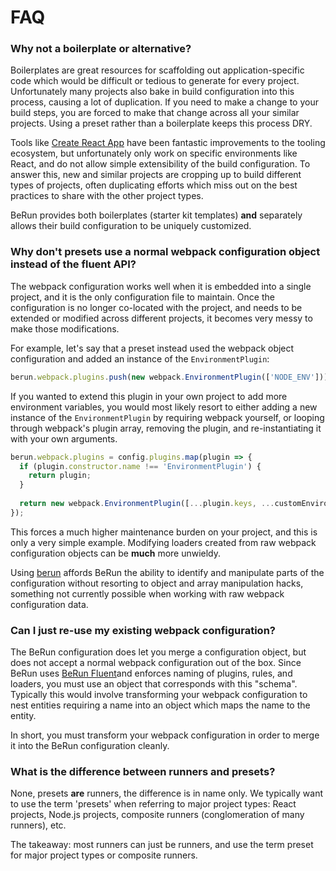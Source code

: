 # FAQ

### Why not a boilerplate or alternative?

Boilerplates are great resources for scaffolding out application-specific code which
would be difficult or tedious to generate for every project. Unfortunately many projects
also bake in build configuration into this process, causing a lot of duplication. If you
need to make a change to your build steps, you are forced to make that change across all
your similar projects. Using a preset rather than a boilerplate keeps this process DRY.

Tools like [Create React App](https://github.com/facebook/create-react-app) have
been fantastic improvements to the tooling ecosystem, but unfortunately only work on specific
environments like React, and do not allow simple extensibility of the build configuration. To
answer this, new and similar projects are cropping up to build different types of projects,
often duplicating efforts which miss out on the best practices to share with the other project
types.

BeRun provides both boilerplates (starter kit templates) **and** separately allows their build configuration
to be uniquely customized. 

### Why don't presets use a normal webpack configuration object instead of the fluent API?

The webpack configuration works well when it is embedded into a single project, and it is the only configuration
file to maintain. Once the configuration is no longer co-located with the project, and needs to be extended or
modified across different projects, it becomes very messy to make those modifications.

For example, let's say that a preset instead used the webpack object configuration and added an instance of the
`EnvironmentPlugin`:

```js
berun.webpack.plugins.push(new webpack.EnvironmentPlugin(['NODE_ENV']));
```

If you wanted to extend this plugin in your own project to add more environment variables, you would most likely
resort to either adding a new instance of the `EnvironmentPlugin` by requiring webpack yourself, or looping through
webpack's plugin array, removing the plugin, and re-instantiating it with your own arguments.

```js
berun.webpack.plugins = config.plugins.map(plugin => {
  if (plugin.constructor.name !== 'EnvironmentPlugin') {
    return plugin;
  }
  
  return new webpack.EnvironmentPlugin([...plugin.keys, ...customEnvironmentVariables]);
});
```

This forces a much higher maintenance burden on your project, and this is only a very simple example. Modifying
loaders created from raw webpack configuration objects can be **much** more unwieldy.

Using [berun](https://github.com/bestyled/berun) affords BeRun the ability to identify and
manipulate parts of the configuration without resorting to object and array manipulation hacks, something not currently
possible when working with raw webpack configuration data.

### Can I just re-use my existing webpack configuration?

The BeRun configuration does let you merge a configuration object, but does not accept a normal webpack configuration
out of the box. Since BeRun uses [BeRun Fluent](https://github.com/bestyled/berun/master/packages/fluent)and enforces naming of plugins, rules, and loaders, you must use an
object that corresponds with this "schema". Typically this would involve transforming your webpack configuration to nest
entities requiring a name into an object which maps the name to the entity.

In short, you must transform your webpack configuration in order to merge it into the BeRun configuration cleanly.

### What is the difference between runners and presets?

None, presets **are** runners, the difference is in name only. We typically want to use the term 'presets' when referring to major project types:
React projects, Node.js projects, composite runners (conglomeration of many runners), etc.

The takeaway: most runners can just be runners, and use the term preset for major project types or
composite runners.
